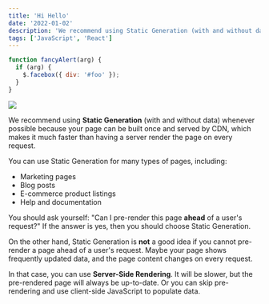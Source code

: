 ```yaml
---
title: 'Hi Hello'
date: '2022-01-02'
description: 'We recommend using Static Generation (with and without data) whenever possible because your page can be built once and served by CDN, which makes it much faster than having a server render the page on every request.'
tags: ['JavaScript', 'React']
---
```


```js {1,3-4} showLineNumbers
function fancyAlert(arg) {
  if (arg) {
    $.facebox({ div: '#foo' });
  }
}
```

<img src="https://images.unsplash.com/photo-1461749280684-dccba630e2f6?ixlib=rb-1.2.1&ixid=MnwxMjA3fDB8MHxwaG90by1wYWdlfHx8fGVufDB8fHx8&auto=format&fit=crop&w=1738&q=80" />

We recommend using **Static Generation** (with and without data) whenever possible
because your page can be built once and served by CDN, which makes it much faster
than having a server render the page on every request.

You can use Static Generation for many types of pages, including:

- Marketing pages
- Blog posts
- E-commerce product listings
- Help and documentation

You should ask yourself: "Can I pre-render this page **ahead** of a user's request?" If the answer is yes, then you should choose Static Generation.

On the other hand, Static Generation is **not** a good idea if you cannot pre-render a page ahead of a user's request. Maybe your page shows frequently updated data, and the page content changes on every request.

In that case, you can use **Server-Side Rendering**. It will be slower, but the pre-rendered page will always be up-to-date. Or you can skip pre-rendering and use client-side JavaScript to populate data.
